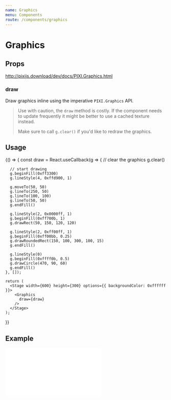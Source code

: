 ```yaml
---
name: Graphics
menu: Components
route: /components/graphics
---
```



# Graphics

## Props

http://pixijs.download/dev/docs/PIXI.Graphics.html

### draw

Draw graphics inline using the imperative `PIXI.Graphics` API.

> Use with caution, the `draw` method is costly. If the component needs to update frequently
> it might be better to use a cached texture instead.
>
> Make sure to call `g.clear()` if you'd like to redraw the graphics.

## Usage
<Playground>
  {() => {
    const draw = React.useCallback(g => {
      // clear the graphics
      g.clear()

      // start drawing
      g.beginFill(0xff3300)
      g.lineStyle(4, 0xffd900, 1)

      g.moveTo(50, 50)
      g.lineTo(250, 50)
      g.lineTo(100, 100)
      g.lineTo(50, 50)
      g.endFill()

      g.lineStyle(2, 0x0000ff, 1)
      g.beginFill(0xff700b, 1)
      g.drawRect(50, 150, 120, 120)

      g.lineStyle(2, 0xff00ff, 1)
      g.beginFill(0xff00bb, 0.25)
      g.drawRoundedRect(150, 100, 300, 100, 15)
      g.endFill()

      g.lineStyle(0)
      g.beginFill(0xffff0b, 0.5)
      g.drawCircle(470, 90, 60)
      g.endFill()
    }, []);

    return (
      <Stage width={600} height={300} options={{ backgroundColor: 0xffffff }}>
        <Graphics
          draw={draw}
        />
      </Stage>
    );
  }}
</Playground>


## Example

<iframe
  height={500}
  scrolling="no"
  title="Graphics"
  src="//codepen.io/inlet/embed/d3b1be3b908b1d890442ee0c8baceaaf/?height=300&theme-id=33987&default-tab=result&embed-version=2"
  frameBorder="no"
  allowFullScreen={true}
  style={{ width: '100%' }} />
